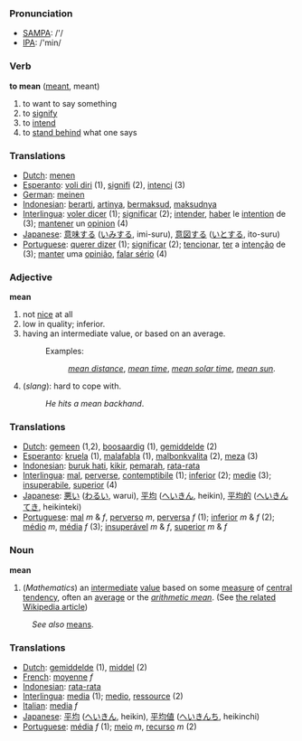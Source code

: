 === Pronunciation ===
*[[w:SAMPA|SAMPA]]: /'/
*[[w:IPA|IPA]]: /'min/

=== Verb ===

'''to mean''' ([[meant]], meant)

# to want to say something
# to [[signify]]
# to [[intend]]
# to [[stand behind]] what one says

=== Translations ===
*[[Dutch]]: [[menen]]
*[[Esperanto]]: [[voli diri]] (1), [[signifi]] (2), [[intenci]] (3)
*[[German]]: [[meinen]]
*[[Indonesian]]: [[arti|berarti]], [[arti|artinya]], [[maksud|bermaksud]], [[maksud|maksudnya]]
*[[Interlingua]]: [[voler dicer]] (1); [[significar]] (2); [[intender]], [[haber]] le [[intention]] de (3); [[mantener]] un [[opinion]] (4)
*[[Japanese]]: [[意味]]する ([[いみ]]する, imi-suru), [[意図]]する ([[いと]]する, ito-suru)
*[[Portuguese]]: [[querer dizer]] (1); [[significar]] (2); [[tencionar]], [[ter]] a [[intenção]] de (3); [[manter]] uma [[opinião]], [[falar sério]] (4)

=== Adjective ===

'''mean'''

# not [[nice]] at all
#low in quality; inferior.
#having an intermediate value, or based on an average.
#:Examples: 
#::''[[mean distance]]'', ''[[mean time]]'', ''[[mean solar time]]'', ''[[mean sun]]''.
#(''slang''): hard to cope with.
#:''He hits a mean backhand''.

=== Translations ===
*[[Dutch]]: [[gemeen]] (1,2), [[boosaardig]] (1), [[gemiddelde]] (2)
*[[Esperanto]]: [[kruela]] (1), [[malafabla]] (1), [[malbonkvalita]] (2), [[meza]] (3)
*[[Indonesian]]: [[buruk hati]], [[kikir]], [[marah|pemarah]], [[rata-rata]]
*[[Interlingua]]: [[mal]], [[perverse]], [[contemptibile]] (1); [[inferior]] (2); [[medie]] (3); [[insuperabile]], [[superior]] (4)
*[[Japanese]]: [[悪い]] ([[わるい]], warui), [[平均]] ([[へいきん]], heikin), [[平均的]] ([[へいきんてき]], heikinteki)
*[[Portuguese]]: [[mal]] ''m'' & ''f'', [[perverso]] ''m'', [[perversa]] ''f'' (1); [[inferior]] ''m'' & ''f'' (2); [[médio]] ''m'', [[média]] ''f'' (3); [[insuperável]] ''m'' & ''f'', [[superior]] ''m'' & ''f''

=== Noun ===

'''mean'''
#(''Mathematics'') an [[intermediate]] [[value]] based on some [[measure]] of [[central tendency]], often an [[average]] or the ''[[arithmetic mean]]''. (See [[w:mean|the related Wikipedia article]])
:''See also'' [[means]].


=== Translations ===
*[[Dutch]]: [[gemiddelde]] (1), [[middel]] (2)
*[[French]]: [[moyenne]] ''f''
*[[Indonesian]]: [[rata-rata]]
*[[Interlingua]]: [[media]] (1); [[medio]], [[ressource]] (2)
*[[Italian]]: [[media]] ''f''
*[[Japanese]]: [[平均]]  ([[へいきん]], heikin), [[平均値]]  ([[へいきんち]], heikinchi)
*[[Portuguese]]: [[média]] ''f'' (1); [[meio]] ''m'', [[recurso]] ''m'' (2)